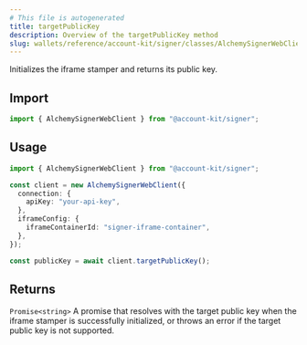 ```yaml
---
# This file is autogenerated
title: targetPublicKey
description: Overview of the targetPublicKey method
slug: wallets/reference/account-kit/signer/classes/AlchemySignerWebClient/targetPublicKey
---
```


Initializes the iframe stamper and returns its public key.

## Import

```ts
import { AlchemySignerWebClient } from "@account-kit/signer";
```

## Usage

```ts twoslash
import { AlchemySignerWebClient } from "@account-kit/signer";

const client = new AlchemySignerWebClient({
  connection: {
    apiKey: "your-api-key",
  },
  iframeConfig: {
    iframeContainerId: "signer-iframe-container",
  },
});

const publicKey = await client.targetPublicKey();
```

## Returns

`Promise<string>`
A promise that resolves with the target public key when the iframe stamper is successfully initialized, or throws an error if the target public key is not supported.
